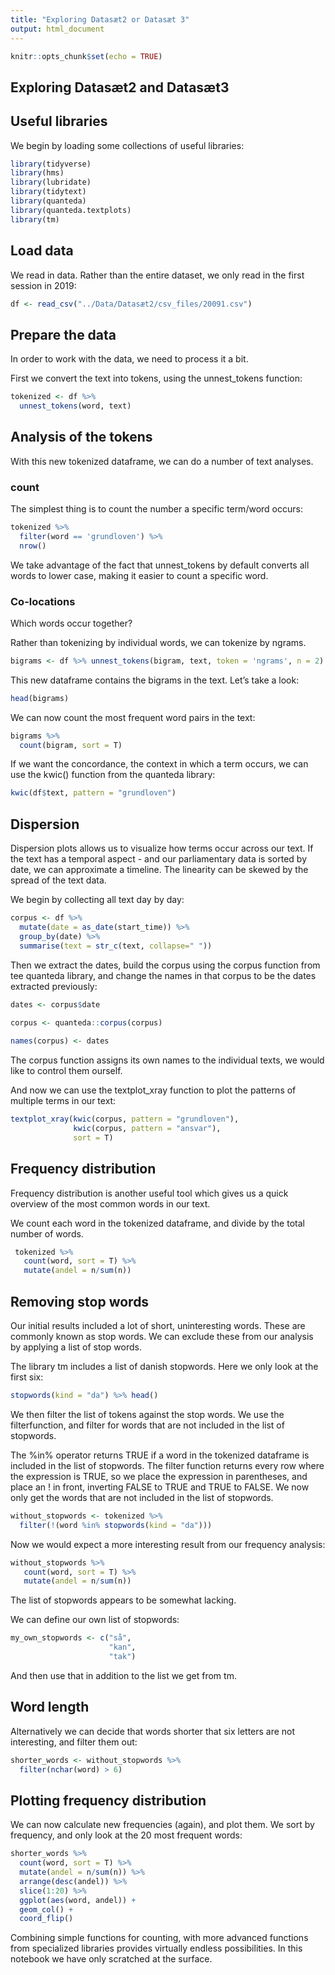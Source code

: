 ```yaml
---
title: "Exploring Datasæt2 or Datasæt 3"
output: html_document
---
```


```r
knitr::opts_chunk$set(echo = TRUE)
```

## Exploring Datasæt2 and Datasæt3

## Useful libraries

We begin by loading some collections of useful libraries:

```r
library(tidyverse)
library(hms)
library(lubridate)
library(tidytext)
library(quanteda)
library(quanteda.textplots)
library(tm)
```

## Load data

We read in data. Rather than the entire dataset, we only read in the first 
session in 2019:
```r
df <- read_csv("../Data/Datasæt2/csv_files/20091.csv")
```


## Prepare the data
In order to work with the data, we need to process it a bit.

First we convert the text into tokens, using the unnest_tokens function:

```r
tokenized <- df %>% 
  unnest_tokens(word, text)
```

## Analysis of the tokens

With this new tokenized dataframe, we can do a number of text analyses.

### count

The simplest thing is to count the number a specific term/word occurs:

```r
tokenized %>% 
  filter(word == 'grundloven') %>% 
  nrow()
```
We take advantage of the fact that unnest_tokens by default converts all 
words to lower case, making it easier to count a specific word.

### Co-locations

Which words occur together? 

Rather than tokenizing by individual words, we can tokenize by ngrams. 
```r
bigrams <- df %>% unnest_tokens(bigram, text, token = 'ngrams', n = 2)
```

This new dataframe contains the bigrams in the text. Let's take a look:
```r
head(bigrams)
```

We can now count the most frequent word pairs in the text:

```r
bigrams %>%  
  count(bigram, sort = T)
```

If we want the concordance, the context in which a term occurs, we can use the kwic() function from the quanteda library:

```r
kwic(df$text, pattern = "grundloven")
```



## Dispersion

Dispersion plots allows us to visualize how terms occur across our text. 
If the text has a temporal aspect - and our parliamentary data is sorted by date, we can approximate a timeline. The linearity can be skewed by the spread of the text data.

We begin by collecting all text day by day:
```r
corpus <- df %>% 
  mutate(date = as_date(start_time)) %>% 
  group_by(date) %>% 
  summarise(text = str_c(text, collapse=" "))
```

Then we extract the dates, build the corpus using the corpus function from tee quanteda library, and change the names in that corpus to be the dates extracted previously:
```r
dates <- corpus$date

corpus <- quanteda::corpus(corpus)
 
names(corpus) <- dates
```

The corpus function assigns its own names to the individual texts, we would like to control them ourself.

And now we can use the textplot_xray function to plot the patterns of multiple terms in our text:
```r
textplot_xray(kwic(corpus, pattern = "grundloven"),
              kwic(corpus, pattern = "ansvar"),
              sort = T)
```

## Frequency distribution
Frequency distribution is another useful tool which gives us a quick overview of the most common words in our text.

We count each word in the tokenized dataframe, and divide by the total number of words.

```r
 tokenized %>% 
   count(word, sort = T) %>% 
   mutate(andel = n/sum(n))
```


## Removing stop words
Our initial results included a lot of short, uninteresting words. These are commonly known as stop words. We can exclude these from our analysis by applying a list of stop words.

The library tm includes a list of danish stopwords. Here we only look at the first six:

```r
stopwords(kind = "da") %>% head()
```

We then filter the list of tokens against the stop words. 
We use the filterfunction, and filter for words that are not included in the list of stopwords. 

The %in% operator returns TRUE if a word in the tokenized dataframe is included in the list of stopwords. The filter function returns every row where the expression is TRUE, so we place the expression in parentheses, and place an ! in front, inverting FALSE to TRUE and TRUE to FALSE. We now only get the words that are not included in the list of stopwords.

```r
without_stopwords <- tokenized %>% 
  filter(!(word %in% stopwords(kind = "da")))
```

Now we would expect a more interesting result from our frequency analysis:

```r
without_stopwords %>% 
   count(word, sort = T) %>% 
   mutate(andel = n/sum(n))
```

The list of stopwords appears to be somewhat lacking. 

We can define our own list of stopwords:
```r
my_own_stopwords <- c("så",
                      "kan",
                      "tak")
```

And then use that in addition to the list we get from tm.

## Word length
Alternatively we can decide that words shorter that six letters are not interesting, and filter them out:

```r
shorter_words <- without_stopwords %>% 
  filter(nchar(word) > 6)
```

## Plotting frequency distribution

We can now calculate new frequencies (again), and plot them. We sort by frequency, and only look at the 20 most frequent words:
```r
shorter_words %>% 
  count(word, sort = T) %>% 
  mutate(andel = n/sum(n)) %>% 
  arrange(desc(andel)) %>% 
  slice(1:20) %>% 
  ggplot(aes(word, andel)) +
  geom_col() +
  coord_flip()
```

Combining simple functions for counting, with more advanced functions from specialized libraries provides virtually endless possibilities. In this notebook we have only scratched at the surface.